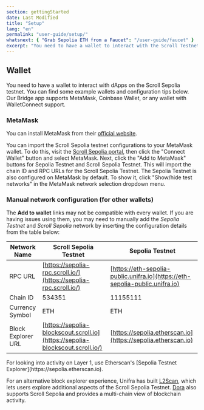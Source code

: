 ```yaml
---
section: gettingStarted
date: Last Modified
title: "Setup"
lang: "en"
permalink: "user-guide/setup/"
whatsnext: { "Grab Sepolia ETH from a Faucet": "/user-guide/faucet" }
excerpt: "You need to have a wallet to interact with the Scroll Testnet. You can find some example wallets and configuration tips here."
---
```



## Wallet

You need to have a wallet to interact with dApps on the Scroll Sepolia testnet. You can find some example wallets and configuration tips below. Our Bridge app supports MetaMask, Coinbase Wallet, or any wallet with WalletConnect support.

### MetaMask

You can install MetaMask from their [official website](https://metamask.io/download/).

You can import the Scroll Sepolia testnet configurations to your MetaMask wallet. To do this, visit the [Scroll Sepolia portal](https://scroll.io/portal), then click the "Connect Wallet" button and select MetaMask. Next, click the "Add to MetaMask" buttons for Sepolia Testnet and Scroll Sepolia Testnet. This will import the chain ID and RPC URLs for the Scroll Sepolia Testnet. The Sepolia Testnet is also configured on MetaMask by default. To show it, click "Show/hide test networks" in the MetaMask network selection dropdown menu.

### Manual network configuration (for other wallets)

The **Add to wallet** links may not be compatible with every wallet. If you are having issues using them, you may need to manually add the _Sepolia Testnet_ and _Scroll Sepolia_ network by inserting the configuration details from the table below:

| Network Name       | Scroll Sepolia Testnet                                                        | Sepolia Testnet                                                              |
| ------------------ | ----------------------------------------------------------------------------- | ---------------------------------------------------------------------------- |
| RPC URL            | [https://sepolia-rpc.scroll.io/](https://sepolia-rpc.scroll.io/)              | [https://eth-sepolia-public.unifra.io](https://eth-sepolia-public.unifra.io) |
| Chain ID           | 534351                                                                        | 11155111                                                                     |
| Currency Symbol    | ETH                                                                           | ETH                                                                          |
| Block Explorer URL | [https://sepolia-blockscout.scroll.io](https://sepolia-blockscout.scroll.io/) | [https://sepolia.etherscan.io](https://sepolia.etherscan.io)                 |

<Aside type="tip" title="Additional Block Explorers">
  For looking into activity on Layer 1, use Etherscan's [Sepolia Testnet Explorer](https://sepolia.etherscan.io).

For an alternative block explorer experience, Unifra has built [L2Scan](https://scroll.l2scan.co/), which lets users
explore additional aspects of the Scroll Sepolia Testnet.
[Dora](https://www.ondora.xyz/network/scroll-sepolia/interactions) also supports Scroll Sepolia and provides a
multi-chain view of blockchain activity.

</Aside>
